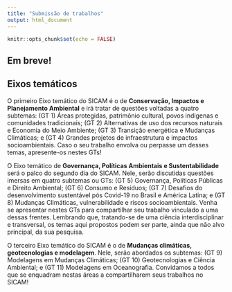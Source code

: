 ```yaml
---
title: "Submissão de trabalhos"
output: html_document
---
```


```r
knitr::opts_chunk$set(echo = FALSE)
```

<link rel="stylesheet" href="https://cdn.jsdelivr.net/gh/jpswalsh/academicons@1/css/academicons.min.css">

## Em breve!


## Eixos temáticos

O primeiro Eixo temático do SICAM é o de **Conservação, Impactos e Planejamento Ambiental** e irá tratar de questões voltadas a quatro subtemas: (GT 1) Áreas protegidas, patrimônio cultural, povos indígenas e comunidades tradicionais; (GT 2) Alternativas de uso dos recursos naturais e Economia do Meio Ambiente; (GT 3) Transição energética e Mudanças Climáticas; e (GT 4) Grandes projetos de infraestrutura e impactos socioambientais. Caso o seu trabalho envolva ou perpasse um desses temas, apresente-os nestes GTs!


O Eixo temático de **Governança, Políticas Ambientais e Sustentabilidade** será o palco do segundo dia do SICAM. Nele, serão discutidas questões imersas em quatro subtemas ou GTs: (GT 5) Governança, Políticas Públicas e Direito Ambiental; (GT 6) Consumo e Resíduos; (GT 7) Desafios do desenvolvimento sustentável pós Covid-19 no Brasil e América Latina; e (GT 8) Mudanças Climáticas, vulnerabilidade e riscos socioambientais. Venha se apresentar nestes GTs para compartilhar seu trabalho vinculado a uma dessas frentes. Lembrando que, tratando-se de uma ciência interdisciplinar e transversal, os temas aqui propostos podem ser parte, ainda que não alvo principal, da sua pesquisa.


O terceiro Eixo temático do SICAM é o de **Mudanças climáticas, geotecnologias e modelagem**. Nele, serão abordados os subtemas: (GT 9) Modelagens em Mudanças Climáticas; (GT 10) Geotecnologias e Ciência Ambiental; e (GT 11) Modelagens em Oceanografia. Convidamos a todos que se enquadram nestas áreas a compartilharem seus trabalhos no SICAM!
